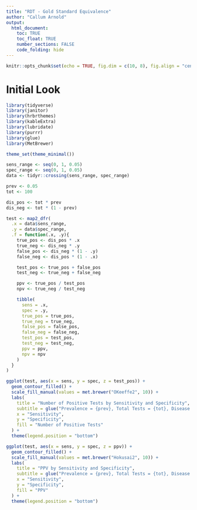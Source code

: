```yaml
---
title: "RDT - Gold Standard Equivalence"
author: "Callum Arnold"
output: 
  html_document:
    toc: TRUE
    toc_float: TRUE
    number_sections: FALSE
    code_folding: hide
---
```


```r
knitr::opts_chunk$set(echo = TRUE, fig.dim = c(10, 8), fig.align = "center")
```

# Initial Look {.tabset .tabset-pills}

```r
library(tidyverse)
library(janitor)
library(hrbrthemes)
library(kableExtra)
library(lubridate)
library(purrr)
library(glue)
library(MetBrewer)
```

```r
theme_set(theme_minimal())
```

```r
sens_range <- seq(0, 1, 0.05)
spec_range <- seq(0, 1, 0.05)
data <- tidyr::crossing(sens_range, spec_range)
```

```r
prev <- 0.05
tot <- 100

dis_pos <- tot * prev
dis_neg <- tot * (1 - prev)
```

```r
test <- map2_dfr(
  .x = data$sens_range,
  .y = data$spec_range,
  .f = function(.x, .y){
    true_pos <- dis_pos * .x
    true_neg <- dis_neg * .y
    false_pos <- dis_neg * (1 - .y)
    false_neg <- dis_pos * (1 - .x)

    test_pos <- true_pos + false_pos
    test_neg <- true_neg + false_neg

    ppv <- true_pos / test_pos
    npv <- true_neg / test_neg

    tibble(
      sens = .x,
      spec = .y,
      true_pos = true_pos,
      true_neg = true_neg,
      false_pos = false_pos,
      false_neg = false_neg,
      test_pos = test_pos,
      test_neg = test_neg,
      ppv = ppv,
      npv = npv
    )
  }
)
```

```r
ggplot(test, aes(x = sens, y = spec, z = test_pos)) +
  geom_contour_filled() +
  scale_fill_manual(values = met.brewer("OKeeffe2", 10)) +
  labs(
    title = "Number of Positive Tests by Sensitivity and Specificity",
    subtitle = glue("Prevalence = {prev}, Total Tests = {tot}, Disease Positives = {dis_pos}"),
    x = "Sensitivity",
    y = "Specificity",
    fill = "Number of Positive Tests"
  ) +
  theme(legend.position = "bottom")
```

```r
ggplot(test, aes(x = sens, y = spec, z = ppv)) +
  geom_contour_filled() +
  scale_fill_manual(values = met.brewer("Hokusai2", 10)) +
  labs(
    title = "PPV by Sensitivity and Specificity",
    subtitle = glue("Prevalence = {prev}, Total Tests = {tot}, Disease Positives = {dis_pos}"),
    x = "Sensitivity",
    y = "Specificity",
    fill = "PPV"
  ) +
  theme(legend.position = "bottom")
```
